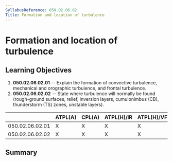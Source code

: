```yaml
---
SyllabusReference: 050.02.06.02
Title: Formation and location of turbulence
---
```


# Formation and location of turbulence

## Learning Objectives

1.  **050.02.06.02.01** -- Explain the formation of convective turbulence,
    mechanical and orographic turbulence, and frontal turbulence.
2.  **050.02.06.02.02** -- State where turbulence will normally be found
    (rough-ground surfaces, relief, inversion layers, cumulonimbus (CB),
    thunderstorm (TS) zones, unstable layers).

|                 | ATPL(A) | CPL(A) | ATPL(H)/IR | ATPL(H)/VFR | CPL(H) | IR  | CBIR(A) |
| --------------- | ------- | ------ | ---------- | ----------- | ------ | --- | ------- |
| 050.02.06.02.01 | X       | X      | X          | X           | X      | X   | X       |
| 050.02.06.02.02 | X       | X      | X          | X           | X      | X   | X       |

## Summary

